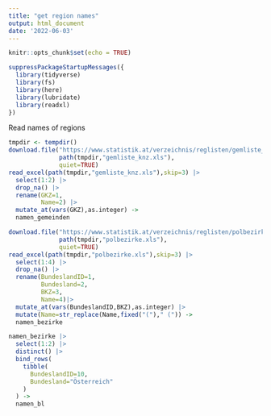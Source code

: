 ```yaml
---
title: "get region names"
output: html_document
date: '2022-06-03'
---
```


```r
knitr::opts_chunk$set(echo = TRUE)
```




```r
suppressPackageStartupMessages({
  library(tidyverse)
  library(fs)
  library(here)
  library(lubridate)
  library(readxl)
})
```


Read names of regions

```r
tmpdir <- tempdir()
download.file("https://www.statistik.at/verzeichnis/reglisten/gemliste_knz.xls",
              path(tmpdir,"gemliste_knz.xls"),
              quiet=TRUE)
read_excel(path(tmpdir,"gemliste_knz.xls"),skip=3) |>
  select(1:2) |>
  drop_na() |>
  rename(GKZ=1,
         Name=2) |>
  mutate_at(vars(GKZ),as.integer) ->
  namen_gemeinden
```


```r
download.file("https://www.statistik.at/verzeichnis/reglisten/polbezirke.xls",
              path(tmpdir,"polbezirke.xls"),
              quiet=TRUE)
read_excel(path(tmpdir,"polbezirke.xls"),skip=3) |>
  select(1:4) |>
  drop_na() |>
  rename(BundeslandID=1,
         Bundesland=2,
         BKZ=3,
         Name=4)|>
  mutate_at(vars(BundeslandID,BKZ),as.integer) |>
  mutate(Name=str_replace(Name,fixed("(")," (")) ->
  namen_bezirke

namen_bezirke |>
  select(1:2) |>
  distinct() |>
  bind_rows(
    tibble(
      BundeslandID=10,
      Bundesland="Österreich"
    )
  ) ->
  namen_bl
```

